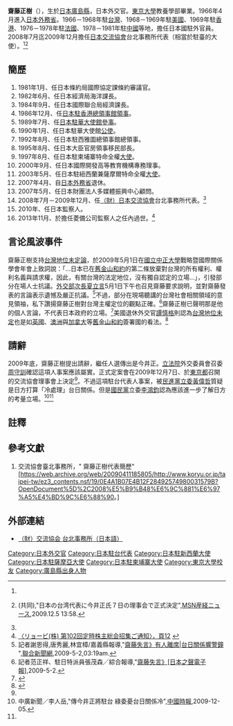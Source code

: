 {{Infobox ambassador
| name  = 齋藤 正樹
| original_name = 
| native_name_lang = 
| image = Voa chinese Masaki Saito 16dec08.jpg
| imagesize = 
| caption=齋藤正樹
| office = 第11任[[日本交流協会|日本交流協会]]台北事務所所長
| term_start = 2008年7月
| term_end = 2009年12月
|1blankname    = {{nowrap|会長}}
|1namedata     = [[服部禮次郎|服部禮次郎]]
| predecessor = [[池田維|池田維]]
| successor = {{link-ja|今井正 (外交官)|今井正 (外交官)|今井正}}
| order2 = 19
| ambassador_from2 = 日本
| country2 = 新西蘭
| term_start2 = 2003年
| term_end2 = 2007年
|1blankname2    = {{nowrap|[[外務大臣_(日本)|外務大臣]]}}
|1namedata2     = [[川口順子|川口順子]]<br>[[町村信孝|町村信孝]]<br>[[麻生太郎|麻生太郎]]
| predecessor2 = {{link-ja|松本紘一|松本紘一}}
| successor2 = {{link-ja|高橋利弘|高橋利弘}}
| order3 = 10
| ambassador_from3 = 日本
| country3 = 柬埔寨
| term_start3 = 1997年
| term_end3 = 2000年
|1blankname3    = {{nowrap|[[外務大臣_(日本)|外務大臣]]}}
|1namedata3     = [[池田行彦|池田行彦]]<br>[[小淵惠三|小淵惠三]]<br>[[高村正彦|高村正彦]]<br>[[河野洋平|河野洋平]]
| predecessor3 = {{link-ja|内藤昌平|内藤昌平}}
| successor3 = {{link-ja|小川鄉太郎|小川郷太郎}}
|birth_date = {{birth date|1943|10|13}}
|birth_place = {{JPN}}[[廣島縣|廣島縣]]
|death_date = {{death date and age|2013|11|2|1943|10|13}}
|death_place = 
|alma_mater = [[東京大学|東京大学]]教養学部
|profession = 
|occupation=
|spouse = 
|parents=
|relatives= 
|children= 
|party = 
|website=
}}
'''齋藤正樹'''（{{bd|1943年|10月13日|2013年|11月2日|catIdx=Saitoh}}），生於[[日本|日本]][[廣島縣|廣島縣]]，日本外交官。[[東京大學|東京大學]]教養學部畢業。1966年4月進入[[日本外務省|日本外務省]]。1966－1968年駐[[台灣|台灣]]、1968－1969年駐[[美國|美國]]、1969年駐[[香港|香港]]、1976－1978年駐[[法國|法國]]、1978－1981年駐[[中華人民共和國|中國]]等地，擔任日本國駐外官員。2008年7月迄2009年12月擔任[[財團法人交流協會|日本交流協會]]台北事務所代表（相當於駐臺的大使）。<ref name=masresign/><ref name=mas2resign>{{ja}}(共同),"日本の台湾代表に今井正氏７日の理事会で正式決定"{{cite web |url=http://sankei.jp.msn.com/world/china/091205/chn0912051358004-n1.htm |title=存档副本 |accessdate=2010-08-27 |deadurl=yes |archiveurl=https://web.archive.org/web/20101112223520/http://sankei.jp.msn.com/world/china/091205/chn0912051358004-n1.htm |archivedate=2010-11-12 }},[[產經新聞|MSN産経ニュース]],2009.12.5 13:58.</ref>

==簡歷==
#1981年1月、任日本條約局國際協定課條約審議官。
#1982年6月、任日本經濟局海洋課長。
#1984年9月、任日本國際聯合局經濟課長。
#1986年12月、任[[日本駐香港總領事館|日本駐香港總領事館]][[領事|領事]]。
#1989年7月、任[[日本駐華大使館|日本駐華大使館]][[參贊|參事]]。
#1990年1月、任日本駐華大使館[[公使|公使]]。
#1992年8月、任日本駐西雅圖總領事館總領事。
#1995年8月、任日本大臣官房領事移民部長。
#1997年8月、任日本駐柬埔寨特命全權[[大使|大使]]。
#2000年9月、任日本國際開發高等教育機構專務理事。
#2003年5月、任日本駐紐西蘭兼薩摩爾特命全權[[大使|大使]]。
#2007年4月、自[[日本外務省|日本外務省]]退休。
#2007年5月、任日本財團法人多媒體振興中心顧問。
#2008年7月－2009年12月、任[[財團法人交流協會|（財）日本交流協會]]台北事務所代表。<ref name=masresign/>
#2010年、任日本{{tsl|ja|リョービ|菱備公司}}監察人。
#2013年11月、於擔任菱備公司監察人之任內過世。<ref>[http://www.ryobi-group.co.jp/ir/data/140606shoushu_1.pdf 〈リョービ(株) 第102回定時株主総会招集ご通知〉，頁12] {{webarchive|url=https://web.archive.org/web/20160304073552/http://www.ryobi-group.co.jp/ir/data/140606shoushu_1.pdf |date=2016-03-04 }}</ref>

==言论風波事件==
齋藤正樹支持[[台灣地位未定論|台灣地位未定論]]，於2009年5月1日在[[國立中正大學|國立中正大學]]戰略暨國際關係學會年會上致詞說：「…日本已在[[舊金山和約|舊金山和約]]的第二條放棄對台灣的所有權利、權利名義與請求權，因此，有關台灣的法定地位，沒有獨自認定的立場…」，引發部分在場人士抗議。[[中華民國外交部|外交部]][[次長|次長]][[夏立言|夏立言]]5月1日下午也召見齋藤要求說明，並對齋藤發表的言論表示遺憾及嚴正抗議。<ref>記者謝恩得,唐秀麗,林宜樟/嘉義縣報導,"[http://udn.com/NEWS/NATIONAL/NATS3/4881398.shtml 齋藤失言》有人離席|台日關係響警鐘] {{webarchive|url=https://web.archive.org/web/20090504055422/http://udn.com/NEWS/NATIONAL/NATS3/4881398.shtml |date=2009-05-04 }}",[[聯合新聞網|聯合新聞網]],2009-5-2,03:19am.</ref>不過，部分在現場聽講的台灣社會相關領域的意見領袖，私下讚揚齋藤正樹對台灣主權定位的觀點正確。<ref>記者范正祥、駐日特派員張茂森╱綜合報導,"[https://groups.yahoo.com/neo/groups/nihonnokoe/conversations/messages/1440l 齋藤失言》[日本之聲電子報]],2009-5-2.</ref>齋藤正樹已聲明那是他的個人言論，不代表日本政府的立場。<ref>{{cite news| language =zh-tw| author =| coauthors =| url =http://www.libertytimes.com.tw/2009/new/may/2/today-p6.htm| title =日代表︰台灣地位未定 外交部召見抗議| work =| publisher =[[自由時報|自由時報]]| pages =| date =2009-05-02| accessdate =2009-06-11| deadurl =yes| archiveurl =https://web.archive.org/web/20090504054127/http://www.libertytimes.com.tw/2009/new/may/2/today-p6.htm| archivedate =2009-05-04}}</ref>美國退休外交官[[譚慎格|譚慎格]]則認為[[台灣地位未定論|台灣地位未定]]也是如[[英國|英國]]、[[澳洲|澳洲]]與[[加拿大|加拿大]]等[[舊金山和約|舊金山和約]]簽署國的看法。<ref>{{cite news| language =zh-tw| author =| coauthors =| url =http://www.libertytimes.com.tw/2009/new/jun/1/today-p3.htm| title =《譚慎格專欄》齋藤正樹的台灣地位未定論| work =| publisher =自由時報| pages =| date =2009-06-01| accessdate =2009-06-11| deadurl =yes| archiveurl =https://web.archive.org/web/20090606131957/http://www.libertytimes.com.tw/2009/new/jun/1/today-p3.htm| archivedate =2009-06-06}}</ref>

==請辭==
2009年底，齋藤正樹提出請辭，繼任人選傳出是{{Link-ja|日本駐以色列大使館|在イスラエル日本国大使館|日本前駐以色列大使}}今井正。[[立法院|立法院]]外交委員會召委[[周守訓|周守訓]]確認這項人事案應該屬實。正式定案會在2009年12月7日、於[[東京都|東京都]]召開的交流協會理事會上決定<ref name=mas2resign/>。不過這項駐台代表人事案，被[[民進黨|民進黨]][[立委|立委]][[黃偉哲|黃偉哲]]質疑是日方打算「冷處理」台日關係。但是[[國民黨|國民黨]]立委[[李鴻鈞|李鴻鈞]]認為應該進一步了解日方的考量立場。<ref name=masresign>中廣新聞／李人岳,"傳今井正將駐台 綠委憂台日關係冷"{{cite web |url=http://news.chinatimes.com/2007Cti/2007Cti-News/2007Cti-News-Content/0,4521,130502+132009120500718,00.html |title=存档副本 |accessdate=2009-12-05 |deadurl=yes |archiveurl=https://web.archive.org/web/20091208170754/http://news.chinatimes.com/2007Cti/2007Cti-News/2007Cti-News-Content/0,4521,130502+132009120500718,00.html |archivedate=2009-12-08 }},[[中國時報|中國時報]],2009-12-05.</ref><ref name=mas2resign/>

==註釋==
{{reflist|2}}

==參考文獻==
#交流協會臺北事務所，" 齋藤正樹代表簡歷"[https://web.archive.org/web/20090411185805/http://www.koryu.or.jp/taipei-tw/ez3_contents.nsf/19/0E4A1B07E4B12F28492574980031579B?OpenDocument%5D%2C2008%E5%B9%B48%E6%9C%881%E6%97%A5%E4%BD%9C%E6%88%90。]{{ja}}

==外部連結==
*[https://web.archive.org/web/20090226040425/http://www.koryu.or.jp/taipei/ez3_contents.nsf/Top （財）交流協会 台北事務所（日本語）]{{ja}}{{zh}}

{{start box}}
{{s-off}}
{{s-before|[[池田維|池田維]]}}
{{s-title|[[日本|日本]][[財團法人交流協會|交流協會]][[財團法人交流協會台北事務所|台北事務所]]代表|2008年7月—2009年12月}}
{{s-after|[[今井正_(外交官)|今井正]]}}
{{end box}}
{{日本駐華大使}}
{{Authority control}}

{{DEFAULTSORT:Saitoh Masaki}}
[[Category:日本外交官|Category:日本外交官]]
[[Category:日本駐台代表|Category:日本駐台代表]]
[[Category:日本駐新西蘭大使|Category:日本駐新西蘭大使]]
[[Category:日本駐薩摩亞大使|Category:日本駐薩摩亞大使]]
[[Category:日本駐柬埔寨大使|Category:日本駐柬埔寨大使]]
[[Category:東京大學校友|Category:東京大學校友]]
[[Category:廣島縣出身人物|Category:廣島縣出身人物]]